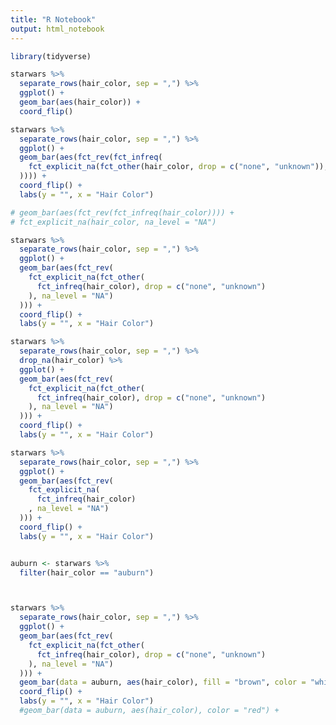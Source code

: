 ```yaml
---
title: "R Notebook"
output: html_notebook
---
```



```r
library(tidyverse)
```

```r
starwars %>%
  separate_rows(hair_color, sep = ",") %>%
  ggplot() +
  geom_bar(aes(hair_color)) +
  coord_flip()

starwars %>%
  separate_rows(hair_color, sep = ",") %>%
  ggplot() +
  geom_bar(aes(fct_rev(fct_infreq(
    fct_explicit_na(fct_other(hair_color, drop = c("none", "unknown")), na_level = "NA")
  )))) +
  coord_flip() +
  labs(y = "", x = "Hair Color")

# geom_bar(aes(fct_rev(fct_infreq(hair_color)))) +
# fct_explicit_na(hair_color, na_level = "NA")

starwars %>%
  separate_rows(hair_color, sep = ",") %>%
  ggplot() +
  geom_bar(aes(fct_rev(
    fct_explicit_na(fct_other(
      fct_infreq(hair_color), drop = c("none", "unknown")
    ), na_level = "NA")
  ))) +
  coord_flip() +
  labs(y = "", x = "Hair Color")

starwars %>%
  separate_rows(hair_color, sep = ",") %>%
  drop_na(hair_color) %>% 
  ggplot() +
  geom_bar(aes(fct_rev(
    fct_explicit_na(fct_other(
      fct_infreq(hair_color), drop = c("none", "unknown")
    ), na_level = "NA")
  ))) +
  coord_flip() +
  labs(y = "", x = "Hair Color")

starwars %>%
  separate_rows(hair_color, sep = ",") %>%
  ggplot() +
  geom_bar(aes(fct_rev(
    fct_explicit_na(
      fct_infreq(hair_color)
    , na_level = "NA")
  ))) +
  coord_flip() +
  labs(y = "", x = "Hair Color")


auburn <- starwars %>% 
  filter(hair_color == "auburn")




```

```r
starwars %>%
  separate_rows(hair_color, sep = ",") %>%
  ggplot() +
  geom_bar(aes(fct_rev(
    fct_explicit_na(fct_other(
      fct_infreq(hair_color), drop = c("none", "unknown")
    ), na_level = "NA")
  ))) +
  geom_bar(data = auburn, aes(hair_color), fill = "brown", color = "white") +
  coord_flip() +
  labs(y = "", x = "Hair Color") 
  #geom_bar(data = auburn, aes(hair_color), color = "red") +
  
```


